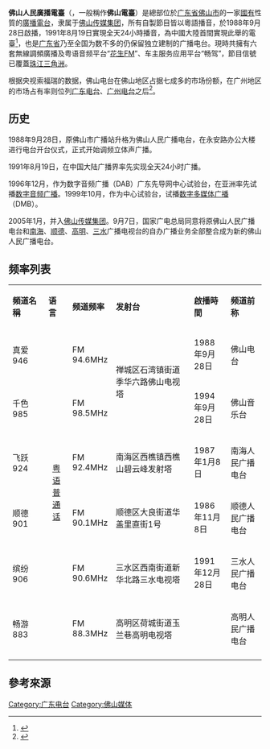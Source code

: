 {{Infobox broadcasting network
| name = 佛山人民廣播電臺<br />（佛山電台）
| logo = 
| type = 
| branding = 
| established = 
| test card = 
| test of transmission = 
| airdate = {{Start date|1988|09|28|df=y}}
| country = {{PRC}}
| available = 
| founded = 
| founder = 
| ceo =
| slogan = 
| motto = 
| headquarters = {{CHN}}[[佛山市|佛山市]]顺德区乐从镇佛山新聞中心
| broadcast_area = 珠三角地区
| owner = [[佛山传媒集团|佛山传媒集团]]
| parent = 
| key_people = 
| foundation = 
| launch_date = <!-- {{Start date|YYYY|MM|DD|df=y}} -->
| dissolved = <!-- {{End date|YYYY|MM|DD|df=y}} -->
| replaced = 
| replaced_by = 
| former_names = 
| callsigns = 
| digital = 
| analog  = 
| servicename1 = 无线广播频道
| service1 = 6条
| website = http://www.946.com.cn/
| footnotes = 
}}

'''佛山人民廣播電臺'''（{{lang|en|'''Radio Foshan'''}}，一般稱作'''佛山電臺'''）是總部位於[[广东省|广东省]][[佛山市|佛山市]]的一家[[國有|國有]]性質的[[廣播電台|廣播電台]]，隶属于[[佛山传媒集团|佛山传媒集团]]，所有自製節目皆以粵語播音，於1988年9月28日啟播，1991年8月19日實現全天24小時播音，為中國大陸首間實現此舉的電臺<ref>{{cite web | language =  | publisher = 佛山电台，听佛山的声音 | title = 佛山人民广播电台 | url = http://www.946.com.cn/aboutus/dtjg/201106080045.html | author =  | date =  | accessdate = 2013-07-25 | archive-date = 2016-09-13 | archive-url = https://web.archive.org/web/20160913025515/http://www.946.com.cn/aboutus/dtjg/201106080045.html | dead-url = no }}</ref>，也是[[广东省|广东省]]乃至全国为数不多的仍保留独立建制的广播电台。現時共擁有六套無線調頻廣播及粤语音频平台“[[花生FM|花生FM]]”、车主服务应用平台“畅驾”，節目信號已覆蓋[[珠江三角洲|珠江三角洲]]。

根据央视索福瑞的数据，佛山电台在佛山地区占据七成多的市场份额，在广州地区的市场占有率则位列[[广东电台|广东电台]]、[[广州电台|广州电台]]之后<ref>{{cite web | language =  | publisher = Lan FM Radio | title = 关于佛山电台真爱946 | url = http://www.lanfm.com/radio/foshan-news-radio-946/ | author =  | date =  | accessdate = 2013-07-25 | archive-url = https://web.archive.org/web/20140306041906/http://www.lanfm.com/radio/foshan-news-radio-946/ | archive-date = 2014-03-06 | dead-url = yes }}</ref>。

== 历史 ==
1988年9月28日，原佛山市广播站升格为佛山人民广播电台，在永安路办公大楼进行电台开台仪式，正式开始调频立体声广播。

1991年8月19日，在中国大陆广播界率先实现全天24小时广播。

1996年12月，作为数字音频广播（DAB）广东先导网中心试验台，在亚洲率先试播[[数字音频广播|数字音频广播]]。1999年10月，作为中心试验台，试播[[数字多媒体广播|数字多媒体广播]]（DMB）。

2005年1月，并入[[佛山传媒集团|佛山传媒集团]]。9月7日，国家广电总局同意将原佛山人民广播电台和[[南海区|南海]]、[[顺德区|顺德]]、[[高明区|高明]]、[[三水区|三水]]广播电视台的自办广播业务全部整合成为新的佛山人民广播电台。

==频率列表==
{| class="wikitable" style="width:100%; font-size:small"
| width="15%" |'''頻道名稱'''
| width="10%" |'''语言'''
| width="10%" |'''频道频率'''
| width="35%" |'''发射台'''
| width="15%" |'''啟播時間'''
| width="15%" |'''频道前称'''
|-
!真爱946
| rowspan="6" align="center" |[[粤语|粤语]]<br>[[普通话|普通话]]
|FM 94.6MHz
| rowspan="2" |禅城区石湾镇街道季华六路佛山电视塔
|1988年9月28日
|佛山电台
|-
!千色985
|FM 98.5MHz
|1994年9月28日
|佛山音乐台
|-
!飞跃924
|FM 92.4MHz
|南海区西樵镇西樵山碧云峰发射塔
|1987年1月8日
|南海人民广播电台
|-
!顺德901
|FM 90.1MHz
|顺德区大良街道华盖里直街1号
|1986年11月8日
|顺德人民广播电台
|-
!缤纷906
|FM 90.6MHz
|三水区西南街道新华北路三水电视塔
|1991年12月28日
|三水人民广播电台
|-
!畅游883
|FM 88.3MHz
|高明区荷城街道玉兰巷高明电视塔
|
|高明人民广播电台
|-
|}

==參考來源==
{{Reflist}}

{{廣東省電視台}}

[[Category:广东电台|Category:广东电台]]
[[Category:佛山媒体|Category:佛山媒体]]
